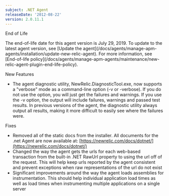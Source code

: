 ```yaml
---
subject: .NET Agent
releaseDate: '2012-08-22'
version: 2.0.11.1
---
```


End of Life

<Callout variant="important">
  The end-of-life date for this agent version is July 29, 2019. To update to the latest agent version, see [Update the agent](/docs/agents/manage-apm-agents/installation/update-new-relic-agent). For more information, see [End-of-life policy](/docs/agents/manage-apm-agents/maintenance/new-relic-agent-plugin-end-life-policy).
</Callout>

New Features

* The agent diagnostic utility, NewRelic.DiagnosticTool.exe, now supports a "verbose" mode as a command-line option (-v or -verbose). If you do not use the option, you will just get the failures and warnings. If you use the -v option, the output will include failures, warnings and passed test results. In previous versions of the agent, the diagnostic utility always output all results, making it more difficult to easily see where the failures were.

Fixes

* Removed all of the static docs from the installer. All documents for the .net Agent are now available at: [https://newrelic.com/docs/dotnet/](https://newrelic.com/docs/dotnet/)
* Changed the way the agent gets the urls for each web-based transaction from the built-in .NET RawUrl property to using the url off of the request. This will help keep urls reported by the agent consistent and prevent exceptions when raw representations of the url do not exist
* Significant improvements around the way the agent loads assemblies for instrumentation. This should help individual application load times as well as load times when instrumenting multiple applications on a single server

